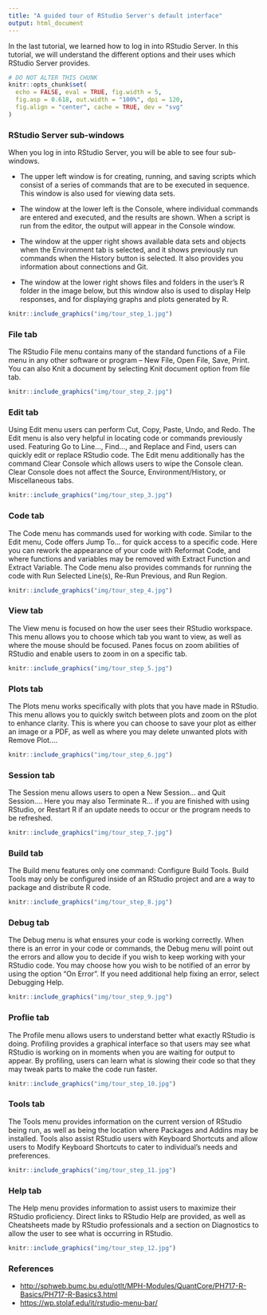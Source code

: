 ```yaml
---
title: "A guided tour of RStudio Server's default interface"
output: html_document
---
```


In the last tutorial, we learned how to log in into RStudio Server. In this tutorial, we will understand the different options and their uses which RStudio Server provides.  

```r
# DO NOT ALTER THIS CHUNK
knitr::opts_chunk$set(
  echo = FALSE, eval = TRUE, fig.width = 5,
  fig.asp = 0.618, out.width = "100%", dpi = 120,
  fig.align = "center", cache = TRUE, dev = "svg"
)
```

### RStudio Server sub-windows

When you log in into RStudio Server, you will be able to see four sub-windows. 

* The upper left window is for creating, running, and saving scripts which consist of a series of commands that are to be executed in sequence. This window is also used for viewing data sets.

* The window at the lower left is the Console, where individual commands are entered and executed, and the results are shown. When a script is run from the editor, the output will appear in the Console window.

* The window at the upper right shows available data sets and objects when the Environment tab is selected, and it shows previously run commands when the History button is selected. It also provides you information about connections and Git.

* The window at the lower right shows files and folders in the user's R folder in the image below, but this window also is used to display Help responses, and for displaying graphs and plots generated by R.  

```r
knitr::include_graphics("img/tour_step_1.jpg")
```

### File tab

The RStudio File menu contains many of the standard functions of a File menu in any other software or program – New File, Open File, Save, Print. You can also Knit a document by selecting Knit document option from file tab. 

```r
knitr::include_graphics("img/tour_step_2.jpg")
```

### Edit tab

Using Edit menu users can perform Cut, Copy, Paste, Undo, and Redo. The Edit menu is also very helpful in locating code or commands previously used. Featuring Go to Line…, Find…, and Replace and Find, users can quickly edit or replace RStudio code. The Edit menu additionally has the command Clear Console which allows users to wipe the Console clean. Clear Console does not affect the Source, Environment/History, or Miscellaneous tabs. 

```r
knitr::include_graphics("img/tour_step_3.jpg")
```

### Code tab

The Code menu has commands used for working with code. Similar to the Edit menu, Code offers Jump To… for quick access to a specific code. Here you can rework the appearance of your code with Reformat Code, and where functions and variables may be removed with Extract Function and Extract Variable. The Code menu also provides commands for running the code with Run Selected Line(s), Re-Run Previous, and Run Region.

```r
knitr::include_graphics("img/tour_step_4.jpg")
```

### View tab

The View menu is focused on how the user sees their RStudio workspace. This menu allows you to choose which tab you want to view, as well as where the mouse should be focused. Panes focus on zoom abilities of RStudio and enable users to zoom in on a specific tab.

```r
knitr::include_graphics("img/tour_step_5.jpg")
```

### Plots tab

The Plots menu works specifically with plots that you have made in RStudio. This menu allows you to quickly switch between plots and zoom on the plot to enhance clarity. This is where you can choose to save your plot as either an image or a PDF, as well as where you may delete unwanted plots with Remove Plot….

```r
knitr::include_graphics("img/tour_step_6.jpg")
```

### Session tab

The Session menu allows users to open a New Session… and Quit Session…. Here you may also Terminate R… if you are finished with using RStudio, or Restart R if an update needs to occur or the program needs to be refreshed.

```r
knitr::include_graphics("img/tour_step_7.jpg")
```

### Build tab

The Build menu features only one command: Configure Build Tools. Build Tools may only be configured inside of an RStudio project and are a way to package and distribute R code.

```r
knitr::include_graphics("img/tour_step_8.jpg")
```

### Debug tab

The Debug menu is what ensures your code is working correctly. When there is an error in your code or commands, the Debug menu will point out the errors and allow you to decide if you wish to keep working with your RStudio code. You may choose how you wish to be notified of an error by using the option "On Error". If you need additional help fixing an error, select Debugging Help.

```r
knitr::include_graphics("img/tour_step_9.jpg")
```

### Proflie tab

The Profile menu allows users to understand better what exactly RStudio is doing. Profiling provides a graphical interface so that users may see what RStudio is working on in moments when you are waiting for output to appear. By profiling, users can learn what is slowing their code so that they may tweak parts to make the code run faster.

```r
knitr::include_graphics("img/tour_step_10.jpg")
```

### Tools tab

The Tools menu provides information on the current version of RStudio being run, as well as being the location where Packages and Addins may be installed. Tools also assist RStudio users with Keyboard Shortcuts and allow users to Modify Keyboard Shortcuts to cater to individual’s needs and preferences.

```r
knitr::include_graphics("img/tour_step_11.jpg")
```

### Help tab

The Help menu provides information to assist users to maximize their RStudio proficiency. Direct links to RStudio Help are provided, as well as Cheatsheets made by RStudio professionals and a section on Diagnostics to allow the user to see what is occurring in RStudio.

```r
knitr::include_graphics("img/tour_step_12.jpg")
```

### References

* <http://sphweb.bumc.bu.edu/otlt/MPH-Modules/QuantCore/PH717-R-Basics/PH717-R-Basics3.html>
* <https://wp.stolaf.edu/it/rstudio-menu-bar/>
